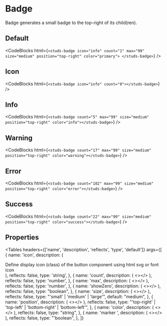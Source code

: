 # Badge

<HeaderComponent
  htmlTag="studs-badge"
  jsxTag="StudsBadge"
  version="Since 2.0"
  status="Stable"
/>

Badge generates a small badge to the top-right of its child(ren).

## Default

<ResizerFeatures>
  <studs-badge
    icon="info"
    count="1"
    max="99"
    size="medium"
    position="top-right"
    color="primary"
  ></studs-badge>
</ResizerFeatures>

<CodeBlocks
  html={`
<studs-badge
  icon="info"
  count="1"
  max="99"
  size="medium"
  position="top-right"
  color="primary">
</studs-badge>
  `}
/>

## Icon

<ResizerFeatures>
  <studs-badge icon="info" count="0"></studs-badge>
</ResizerFeatures>

<CodeBlocks
  html={`
<studs-badge icon="info" count="0"></studs-badge>
  `}
/>

## Info

<ResizerFeatures>
  <studs-badge
    count="5"
    max="99"
    size="medium"
    position="top-right"
    color="info"
  ></studs-badge>
</ResizerFeatures>

<CodeBlocks
  html={`
<studs-badge count="5" max="99" size="medium" position="top-right" color="info"></studs-badge>
  `}
/>

## Warning

<ResizerFeatures>
  <studs-badge
    count="17"
    max="99"
    size="medium"
    position="top-right"
    color="warning"
  ></studs-badge>
</ResizerFeatures>

<CodeBlocks
  html={`
<studs-badge count="17" max="99" size="medium" position="top-right" color="warning"></studs-badge>
  `}
/>

## Error

<ResizerFeatures>
  <studs-badge
    count="102"
    max="99"
    size="medium"
    position="top-right"
    color="error"
  ></studs-badge>
</ResizerFeatures>

<CodeBlocks
  html={`
<studs-badge count="102" max="99" size="medium" position="top-right" color="error"></studs-badge>
  `}
/>

## Success

<ResizerFeatures>
  <studs-badge
    count="22"
    max="99"
    size="medium"
    position="top-right"
    color="success"
  ></studs-badge>
</ResizerFeatures>

<CodeBlocks
  html={`
<studs-badge count="22" max="99" size="medium" position="top-right" color="success"></studs-badge>
  `}
/>

## Properties

<Tables
  headers={['name', 'description', 'reflects', 'type', 'default']}
  args={[
    {
      name: 'icon',
      description: (
        <div>
          Define display icon (class) of the button component using html svg or font icon
        </div>
      ),
      reflects: false,
      type: 'string',
    },
    {
      name: 'count',
      description: (
        <></>
      ),
      reflects: false,
      type: 'number',
    },
    {
      name: 'max',
      description: (
        <></>
      ),
      reflects: false,
      type: 'number',
    },
    {
      name: 'showZero',
      description: (
        <></>
      ),
      reflects: false,
      type: "boolean",
    },
    {
      name: 'size',
      description: (
        <></>
      ),
      reflects: false,
      type: "'small' | 'medium' | 'large'",
      default: "medium",
    },
    {
      name: 'position',
      description: (
        <></>
      ),
      reflects: false,
      type: "'top-right' | 'top-left' | 'bottom-right' | 'bottom-left'",
    },
    {
      name: 'color',
      description: (
        <></>
      ),
      reflects: false,
      type: "string",
    },
    {
      name: 'marker	',
      description: (
        <></>
      ),
      reflects: false,
      type: "'boolean",
    },
  ]}
></Tables>
